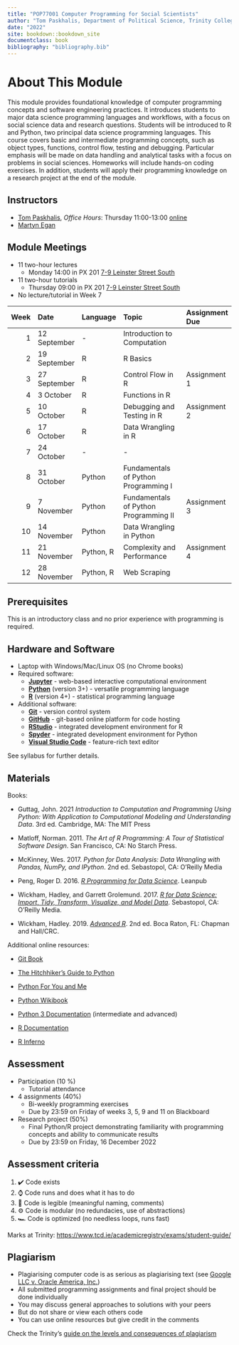 ```yaml
---
title: "POP77001 Computer Programming for Social Scientists"
author: "Tom Paskhalis, Department of Political Science, Trinity College Dublin"
date: "2022"
site: bookdown::bookdown_site
documentclass: book
bibliography: "bibliography.bib"
---
```


# About This Module {-}

This module provides foundational knowledge of computer programming concepts and software engineering practices. It introduces students to major data science programming languages and workflows, with a focus on social science data and research questions. Students will be introduced to R and Python, two principal data science programming languages. This course covers basic and intermediate programming concepts, such as object types, functions, control flow, testing and debugging. Particular emphasis will be made on data handling and analytical tasks with a focus on problems in social sciences. Homeworks will include hands-on coding exercises. In addition, students will apply their programming knowledge on a research project at the end of the module.

## Instructors {-}

- [Tom Paskhalis](mailto:tom.paskhalis@tcd.ie), *Office Hours*: Thursday 11:00-13:00  [online](https://outlook.office365.com/owa/calendar/TomPaskhalis@TCDUD.onmicrosoft.com/bookings/)
- [Martyn Egan](mailto:eganm9@tcd.ie)

## Module Meetings {-}

- 11 two-hour lectures
    - Monday 14:00 in PX 201 [7-9 Leinster Street South](https://www.tcd.ie/Maps/map.php?b=255)
- 11 two-hour tutorials
    - Thursday 09:00 in PX 201 [7-9 Leinster Street South](https://www.tcd.ie/Maps/map.php?b=255)
- No lecture/tutorial in Week 7

| Week|Date         |Language  |Topic                                 |Assignment Due |
|----:|:------------|:---------|:-------------------------------------|:--------------|
|    1|12 September |-         |Introduction to Computation           |               |
|    2|19 September |R         |R Basics                              |               |
|    3|27 September |R         |Control Flow in R                     |Assignment 1   |
|    4|3 October    |R         |Functions in R                        |               |
|    5|10 October   |R         |Debugging and Testing in R            |Assignment 2   |
|    6|17 October   |R         |Data Wrangling in R                   |               |
|    7|24 October   |-         |-                                     |               |
|    8|31 October   |Python    |Fundamentals of Python Programming I  |               |
|    9|7 November   |Python    |Fundamentals of Python Programming II |Assignment 3   |
|   10|14 November  |Python    |Data Wrangling in Python              |               |
|   11|21 November  |Python, R |Complexity and Performance            |Assignment 4   |
|   12|28 November  |Python, R |Web Scraping                          |               |

## Prerequisites {-}

This is an introductory class and no prior experience with programming is required.

## Hardware and Software {-}

- Laptop with Windows/Mac/Linux OS (no Chrome books)
- Required software:
    - [**Jupyter**](https://jupyter.org/) - web-based interactive computational environment
    - [**Python**](https://www.python.org/) (version 3+) - versatile programming language
    - [**R**](https://cran.r-project.org/) (version 4+) - statistical programming language
- Additional software:
    - [**Git**](https://git-scm.com/) - version control system
    - [**GitHub**](https://github.com/) - git-based online platform for code hosting
    - [**RStudio**](https://www.rstudio.com/) - integrated development environment for R
    - [**Spyder**](https://www.spyder-ide.org/) - integrated development environment for Python
    - [**Visual Studio Code**](https://code.visualstudio.com/) - feature-rich text editor

See syllabus for further details.

## Materials {-}

Books:

- Guttag, John. 2021 *Introduction to Computation and Programming Using Python: With Application to Computational Modeling and Understanding Data*. 3rd ed. Cambridge, MA: The MIT Press

- Matloff, Norman. 2011. *The Art of R Programming: A Tour of Statistical Software Design*. San Francisco, CA: No Starch Press.

- McKinney, Wes. 2017. *Python for Data Analysis: Data Wrangling with Pandas, NumPy, and IPython*. 2nd ed. Sebastopol, CA: O'Reilly Media

- Peng, Roger D. 2016. [*R Programming for Data Science*](https://leanpub.com/rprogramming). Leanpub

- Wickham, Hadley, and Garrett Grolemund. 2017. [*R for Data Science: Import, Tidy, Transform, Visualize, and Model Data*](http://r4ds.had.co.nz/). Sebastopol, CA: O'Reilly Media.

- Wickham, Hadley. 2019. [*Advanced R*](http://adv-r.had.co.nz/). 2nd ed. Boca Raton, FL: Chapman and Hall/CRC.

Additional online resources:

- [Git Book](https://git-scm.com/book/en/v2)

- [The Hitchhiker's Guide to Python](https://docs.python-guide.org/)

- [Python For You and Me](https://pymbook.readthedocs.io/en/latest/)

- [Python Wikibook](https://en.wikibooks.org/wiki/Python_Programming)

- [Python 3 Documentation](https://docs.python.org/3/) (intermediate and advanced)

- [R Documentation](https://rdrr.io/)

- [R Inferno](https://www.burns-stat.com/pages/Tutor/R_inferno.pdf)

## Assessment

- Participation (10 %)
    - Tutorial attendance

- 4 assignments (40%)
    - Bi-weekly programming exercises
    - Due by 23:59 on Friday of weeks 3, 5, 9 and 11 on Blackboard

- Research project (50%)
    - Final Python/R project demonstrating familiarity with programming concepts and ability to communicate results
    - Due by 23:59 on Friday, 16 December 2022
    
## Assessment criteria {-}

1. ✔️ Code exists
2. ⌚ Code runs and does what it has to do
3. 📜 Code is legible (meaningful naming, comments)
4. ⚙️ Code is modular (no redundacies, use of abstractions)
5. 🏎️ Code is optimized (no needless loops, runs fast)

Marks at Trinity: [https://www.tcd.ie/academicregistry/exams/student-guide/](https://www.tcd.ie/academicregistry/exams/student-guide/)

## Plagiarism {-}

- Plagiarising computer code is as serious as plagiarising text (see [Google LLC v. Oracle America, Inc.](https://en.wikipedia.org/wiki/Google_LLC_v._Oracle_America%2C_Inc.))
- All submitted programming assignments and final project should be done individually
- You may discuss general approaches to solutions with your peers
- But do not share or view each others code
- You can use online resources but give credit in the comments

Check the Trinity's [guide on the levels and consequences of plagiarism](https://libguides.tcd.ie/plagiarism/levels-and-consequences)
